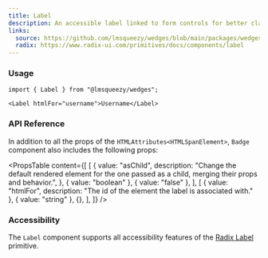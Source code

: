 ```yaml
---
title: Label
description: An accessible label linked to form controls for better clarity and usability.
links:
  source: https://github.com/lmsqueezy/wedges/blob/main/packages/wedges/src/components/Label/Label.tsx
  radix: https://www.radix-ui.com/primitives/docs/components/label
---
```


<PreviewComponent name="label/preview" />

### Usage

```tsx
import { Label } from "@lmsqueezy/wedges";
```

```tsx showLineNumbers
<Label htmlFor="username">Username</Label>
```

### API Reference

In addition to all the props of the `HTMLAttributes<HTMLSpanElement>`, `Badge` component also includes the following props:

<PropsTable
  content={[
    [
      {
        value: "asChild",
        description:
          "Change the default rendered element for the one passed as a child, merging their props and behavior.",
      },
      { value: "boolean" },
      { value: "false" },
    ],
    [
      { value: "htmlFor", description: "The id of the element the label is associated with." },
      { value: "string" },
      {},
    ],
  ]}
/>

### Accessibility

The `Label` component supports all accessibility features of the <a href="https://www.radix-ui.com/primitives/docs/components/label#accessibility" target="_blank" rel="nofollow noreferrer">Radix Label</a> primitive.
